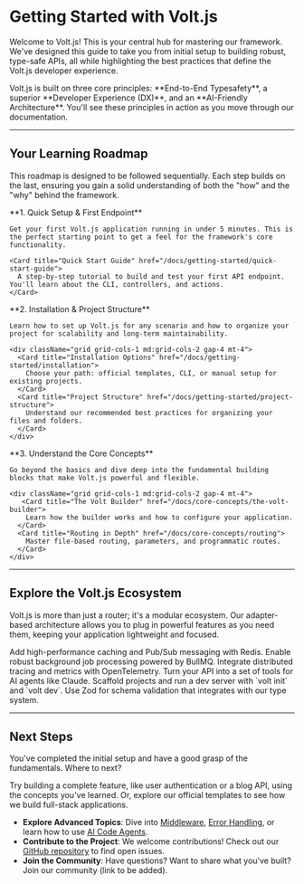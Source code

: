 # Getting Started with Volt.js

Welcome to Volt.js! This is your central hub for mastering our framework. We've designed this guide to take you from initial setup to building robust, type-safe APIs, all while highlighting the best practices that define the Volt.js developer experience.

<Callout type="tip" title="Our Philosophy">
  Volt.js is built on three core principles: **End-to-End Typesafety**, a superior **Developer Experience (DX)**, and an **AI-Friendly Architecture**. You'll see these principles in action as you move through our documentation.
</Callout>

---

## Your Learning Roadmap

This roadmap is designed to be followed sequentially. Each step builds on the last, ensuring you gain a solid understanding of both the "how" and the "why" behind the framework.

<Steps>
  <div>
    **1. Quick Setup & First Endpoint** 
    
    Get your first Volt.js application running in under 5 minutes. This is the perfect starting point to get a feel for the framework's core functionality.
    
    <Card title="Quick Start Guide" href="/docs/getting-started/quick-start-guide">
      A step-by-step tutorial to build and test your first API endpoint. You'll learn about the CLI, controllers, and actions.
    </Card>
  </div>
  
  <div>
    **2. Installation & Project Structure**
    
    Learn how to set up Volt.js for any scenario and how to organize your project for scalability and long-term maintainability.
    
    <div className="grid grid-cols-1 md:grid-cols-2 gap-4 mt-4">
      <Card title="Installation Options" href="/docs/getting-started/installation">
        Choose your path: official templates, CLI, or manual setup for existing projects.
      </Card>
      <Card title="Project Structure" href="/docs/getting-started/project-structure">
        Understand our recommended best practices for organizing your files and folders.
      </Card>
    </div>
  </div>
  
  <div>
    **3. Understand the Core Concepts**
    
    Go beyond the basics and dive deep into the fundamental building blocks that make Volt.js powerful and flexible.
    
    <div className="grid grid-cols-1 md:grid-cols-2 gap-4 mt-4">
       <Card title="The Volt Builder" href="/docs/core-concepts/the-volt-builder">
        Learn how the builder works and how to configure your application.
      </Card>
      <Card title="Routing in Depth" href="/docs/core-concepts/routing">
        Master file-based routing, parameters, and programmatic routes.
      </Card>
    </div>
  </div>
</Steps>

---

## Explore the Volt.js Ecosystem

Volt.js is more than just a router; it's a modular ecosystem. Our adapter-based architecture allows you to plug in powerful features as you need them, keeping your application lightweight and focused.

<div className="grid grid-cols-1 md:grid-cols-2 lg:grid-cols-3 gap-4 my-8">
  <Panel title="Store Adapter" href="/docs/getting-started/installation#store-adapter-caching--pubsub">
    Add high-performance caching and Pub/Sub messaging with Redis.
  </Panel>
  <Panel title="Queues Adapter" href="/docs/getting-started/installation#queues-adapter-background-jobs">
    Enable robust background job processing powered by BullMQ.
  </Panel>
  <Panel title="Telemetry Adapter" href="/docs/getting-started/installation#telemetry-adapter-opentelemetry">
    Integrate distributed tracing and metrics with OpenTelemetry.
  </Panel>
  <Panel title="AI Code Agents" href="/docs/code-agents/claude-code">
    Turn your API into a set of tools for AI agents like Claude.
  </Panel>
   <Panel title="CLI Tooling" href="/docs/getting-started/installation#2-use-the-volt-init-cli">
    Scaffold projects and run a dev server with `volt init` and `volt dev`.
  </Panel>
   <Panel title="Validation" href="/docs/getting-started/installation#validation-with-zod">
    Use Zod for schema validation that integrates with our type system.
  </Panel>
</div>

---

## Next Steps

You've completed the initial setup and have a good grasp of the fundamentals. Where to next?

<Callout type="success" title="Ready for a challenge?">
  Try building a complete feature, like user authentication or a blog API, using the concepts you've learned. Or, explore our official templates to see how we build full-stack applications.
</Callout>

- **Explore Advanced Topics**: Dive into [Middleware](/docs/core-concepts/middleware), [Error Handling](/docs/core-concepts/error-handling), or learn how to use [AI Code Agents](/docs/code-agents/claude-code).
- **Contribute to the Project**: We welcome contributions! Check out our [GitHub repository](https://github.com/andeerc/volt-js) to find open issues.
- **Join the Community**: Have questions? Want to share what you've built? Join our community (link to be added).